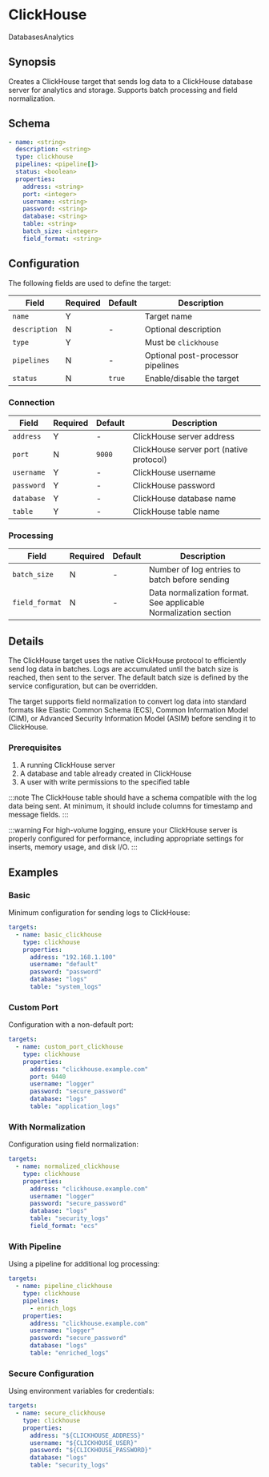 # ClickHouse

<span className="theme-doc-version-badge badge badge--secondary">Databases</span><span className="theme-doc-version-badge badge badge--secondary">Analytics</span>

## Synopsis

Creates a ClickHouse target that sends log data to a ClickHouse database server for analytics and storage. Supports batch processing and field normalization.

## Schema

```yaml {1,3}
- name: <string>
  description: <string>
  type: clickhouse
  pipelines: <pipeline[]>
  status: <boolean>
  properties:
    address: <string>
    port: <integer>
    username: <string>
    password: <string>
    database: <string>
    table: <string>
    batch_size: <integer>
    field_format: <string>
```

## Configuration

The following fields are used to define the target:

|Field|Required|Default|Description|
|---|---|---|---|
|`name`|Y||Target name|
|`description`|N|-|Optional description|
|`type`|Y||Must be `clickhouse`|
|`pipelines`|N|-|Optional post-processor pipelines|
|`status`|N|`true`|Enable/disable the target|

### Connection

|Field|Required|Default|Description|
|---|---|---|---|
|`address`|Y|-|ClickHouse server address|
|`port`|N|`9000`|ClickHouse server port (native protocol)|
|`username`|Y|-|ClickHouse username|
|`password`|Y|-|ClickHouse password|
|`database`|Y|-|ClickHouse database name|
|`table`|Y|-|ClickHouse table name|

### Processing

|Field|Required|Default|Description|
|---|---|---|---|
|`batch_size`|N|-|Number of log entries to batch before sending|
|`field_format`|N|-|Data normalization format. See applicable <Topic id="normalization-mapping">Normalization</Topic> section|

## Details

The ClickHouse target uses the native ClickHouse protocol to efficiently send log data in batches. Logs are accumulated until the batch size is reached, then sent to the server. The default batch size is defined by the service configuration, but can be overridden.

The target supports field normalization to convert log data into standard formats like Elastic Common Schema (ECS), Common Information Model (CIM), or Advanced Security Information Model (ASIM) before sending it to ClickHouse.

### Prerequisites

1. A running ClickHouse server
2. A database and table already created in ClickHouse
3. A user with write permissions to the specified table

:::note
The ClickHouse table should have a schema compatible with the log data being sent. At minimum, it should include columns for timestamp and message fields.
:::

:::warning
For high-volume logging, ensure your ClickHouse server is properly configured for performance, including appropriate settings for inserts, memory usage, and disk I/O.
:::

## Examples

### Basic

Minimum configuration for sending logs to ClickHouse:

```yaml
targets:
  - name: basic_clickhouse
    type: clickhouse
    properties:
      address: "192.168.1.100"
      username: "default"
      password: "password"
      database: "logs"
      table: "system_logs"
```

### Custom Port

Configuration with a non-default port:

```yaml
targets:
  - name: custom_port_clickhouse
    type: clickhouse
    properties:
      address: "clickhouse.example.com"
      port: 9440
      username: "logger"
      password: "secure_password"
      database: "logs"
      table: "application_logs"
```

### With Normalization

Configuration using field normalization:

```yaml
targets:
  - name: normalized_clickhouse
    type: clickhouse
    properties:
      address: "clickhouse.example.com"
      username: "logger"
      password: "secure_password"
      database: "logs"
      table: "security_logs"
      field_format: "ecs"
```

### With Pipeline

Using a pipeline for additional log processing:

```yaml
targets:
  - name: pipeline_clickhouse
    type: clickhouse
    pipelines:
      - enrich_logs
    properties:
      address: "clickhouse.example.com"
      username: "logger"
      password: "secure_password"
      database: "logs"
      table: "enriched_logs"
```

### Secure Configuration

Using environment variables for credentials:

```yaml
targets:
  - name: secure_clickhouse
    type: clickhouse
    properties:
      address: "${CLICKHOUSE_ADDRESS}"
      username: "${CLICKHOUSE_USER}"
      password: "${CLICKHOUSE_PASSWORD}"
      database: "logs"
      table: "security_logs"
```
